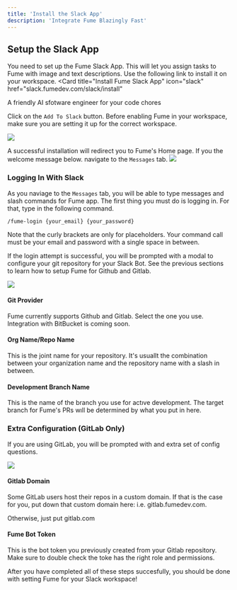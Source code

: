 ```yaml
---
title: 'Install the Slack App'
description: 'Integrate Fume Blazingly Fast'
---
```


## Setup the Slack App

You need to set up the Fume Slack App. This will let you assign tasks to Fume with image and text descriptions. Use the following link to install it on your workspace.
<Card
  title="Install Fume Slack App"
  icon="slack"
  href="slack.fumedev.com/slack/install"
>
  A friendly AI sfotware engineer for your code chores
</Card>

Click on the `Add To Slack` button. Before enabling Fume in your workspace, make sure you are setting it up for the correct workspace.

<img
src="images/slack1.png"
/>

A successful installation will redirect you to Fume's Home page. If you the welcome message below. navigate to the `Messages` tab.
<img src="images/slack2.png"/>

### Logging In With Slack

As you naviage to the `Messages` tab, you will be able to type messages and slash commands for Fume app. The first thing you must do is logging in. For that, type in the following command.

`/fume-login {your_email} {your_password}`

Note that the curly brackets are only for placeholders. Your command call must be your email and password with a single space in between.

If the login attempt is successful, you will be prompted with a modal to configure your git repository for your Slack Bot. See the previous sections to learn how to setup Fume for Github and Gitlab.

<img src="images/slack3.png"/>

#### Git Provider

Fume currently supports Github and Gitlab. Select the one you use. Integration with BitBucket is coming soon.

#### Org Name/Repo Name

This is the joint name for your repository. It's usuallt the combination between your organization name and the repository name with a slash in between.

#### Development Branch Name
This is the name of the branch you use for actıve development. The target branch for Fume's PRs wıll be determined by what you put in here.

### Extra Configuration (GitLab Only)

If you are using GitLab, you will be prompted with and extra set of config questions. 

<img src="images/slack4.png"/>

#### Gitlab Domain

Some GitLab users host their repos in a custom domain. If that is the case for you, put down that custom domain here: i.e. gitlab.fumedev.com. 

Otherwise, just put gitlab.com

#### Fume Bot Token

This is the bot token you previously created from your Gitlab repository. Make sure to double check the toke has the right role and permissions.

After you have completed all of these steps succesfully, you should be done with setting Fume for your Slack workspace!


